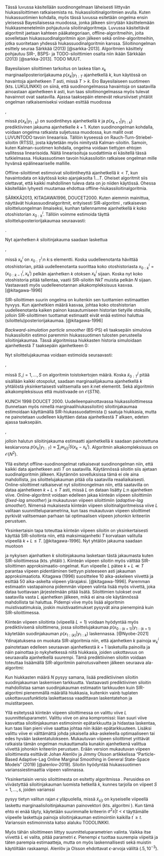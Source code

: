 \chapter{Hiukassilottimet}

Tässä luvussa käsitellään suodinongelmaan läheisesti liittyvän hiukassiloittimen ratkaisemista ns. hiukassiloitinalgoritmien avulla. Kuten hiukassuotimien kohdalla, myös tässä luvussa esitetään ongelma ensin yleisessä Bayesilaisessa muodossa, jonka jälkeen siirrytään käsittelemään hiukkasmenetelmiin pohjautuvia siloitinalgoritmeja. Luvussa käsiteltävät algoritmit jaetaan kahteen pääkategoriaan, offline-algoritmeihin, joita sovelletaan hiukassuodinalgoritmin ajon jälkeen sekä online-algoritmeihin, jotka suoritetaan yhdessä hiukassuodinalgoritmin kanssa. Siloitinongelman esittely seuraa Särkkää (2013) [@sarkka-2013]. Algoritmien käsittely pohjautuu SIR-, BSPS- ja TODO-siloittimien osalta niin ikään Särkkään (2013) [@sarkka-2013]. TODO MUUT.

\section{Bayesilainen siloitin}

Bayesilaisen siloittimen tarkoitus on laskea tilan $x_k$ marginaaliposteriorijakauma $p(x_k|y_{1:T}$ ajanhetkellä $k$, kun käytössä on havaintoja ajanhetkeen $T$ asti, missä $T>k$. Ero Bayesilaiseen suotimeen (kts. LUKULINKKI) on siinä, että suodinongelmassa havaintoja on saatavilla ainoastaan ajanhetkeen $k$ asti, kun taas siloitinongelmassa myös tulevat havainnot ovat saatavilla. Ajassa taaksepäin etenevät rekursiiviset yhtälöt ongelman ratkaisemiseksi voidaan esittää muodossa

\begin{align}\label{siloitin-prediktiivinen}
p(x_{k+1}|y_{1:k})=\int_{\mathbb{R}^{n_x}}p(x_{k+1}|x_k)p(x_k|y_{1:k})\mathop{dx_k}.
\end{align}

\begin{align}\label{siloitin-ratkaisu}
p(x_k|y_{1:T}) = p(x_k|y_{1:k}) \int \frac{p(x_{k+1}|x_k)p(x_{k+1}|y_{1:T})}{p(x_{k+1}|y_{1:k})} \mathop{dx_{k+1}}.
\end{align},

missä $p(x_k|y_{1:k})$ on suodintiheys ajanhetkellä $k$ ja $p(x_{k+1}|y_{1:k})$ prediktiivinen jakauma ajanhetkelle $k+1$. Kuten suodinongelman kohdalla, voidaan ongelma ratkaista suljetussa muodossa, kun mallit ovat LUVUNTODO tavoin lineaarisia. Tällöin kyseessä on Rauch-Turn-Striebel-siloitin (RTSS), josta käytetään myös nimitystä Kalman-siloitin. Samoin, kuten Kalman-suotimen kohdalla, ongelma voidaan tiettyjen ehtojen vallitessa linearisoida. Näitä linearisoituja suodattimia ei käsitellä tässä tutkielmassa. Hiukassuotimen tavoin hiukassiloitin ratkaisee ongelman mille hyvänsä epälineaariselle mallille.

\section{Offline-algoritmit}

Offline-siloittimet estimoivat siloitintiheyttä ajanhetkellä $k<T$, kun havaintodata on käytössä koko ajanjaksolta $1 \ldots T$. Oheiset algoritmit siis olettavat, että kaikki mahdollinen tuleva data on jo niiden käytössä. Ohessa käsitellään lyhyesti muutamaa ehdottua offline-hiukassiloitinalgoritmia.

\subsection{SIR-siloitin}

SÄRKKÄ2013, KITAGAWA1996, DOUCET2000. Kuten aiemmin mainittua, näyttävät hiukassuodinalgoritmit, erityisesti SIR-algoritmi \ref{sir}, ratkaisevan siloitteluongelman ilmaiseksi, kunhan tallennamme ajanhetkellä $k$ koko otoshistorian $x_{0:k}^i$. Tällöin voimme estimoida täyttä siloitteluposteriorijakaumaa seuraavasti:

\begin{align}\label{siloitin-posteriori}
p(x_{0:T}|y_{1:T}) \approx \sum_{i=1}^N w_T^i \delta (x_{0:T}-x_{0:T}^i),
\end{align}.

Nyt ajanhetken $k$ siloitinjakauma saadaan laskettua

\begin{align}\label{siloitin-posteriori-k}
p(x_{k}|y_{1:T}) \approx \sum_{i=1}^N w_T^i \delta (x_{k}-x_{k}^i),
\end{align},

missä $x^i_k$ on $x^i_{0:T}$:n $k$:s elementti. Koska uudelleenotanta hävittää otoshistorian, pitää uudelleenotanta suorittaa koko otoshistoriasta  $x_{0:k}^i = (x_{0:k-1}^i, x_{k}^i)$ pelkän ajanhetken $k$ otoksen $x_{k}^i$ sijaan. Koska nyt koko otoshistoria pitää tallentaa, vaatii SIR-siloitin $NkT$ muistia pelkän $N$ sijaan. Vastaavasti myös uudelleenotannan aikakompleksisuus kasvaa.  [@kitagawa-1996] 

SIR-siloittimen suurin ongelma on kuitenkin sen tuottamien estimaattien hyvyys. Kun ajanhetkien määrä kasvaa, johtaa koko otoshistorian uudelleenotanta kaiken painon kasautumiseen historian tietyille otoksille, jolloin SIR-siloittimen tuottamat estimaatit eivät enää estimoi haluttua (siloittelu)posteriorijakaumaa. [@kitagawa-1996]

\subsection{BS-PS-siloitin}

*Backward-simulation particle smoother* (BS-PS) eli taaksepäin simuloiva hiukassiloitin estimoi paremmin hiukassuotimen tulosten perusteella siloitinjakaumaa. Tässä algoritmissa hiukkasten historia simuloidaan ajanhetkestä $T$ taaksepäin ajanhetkeen 0: 

\begin{algorithm}[H]
\label{BSPS}
\DontPrintSemicolon
\SetAlgoShortEnd
\KwResult{Posteriorisiloitinjakauman $p(x_{k}|y_{1:T})$ estimaatti.\;}
\KwData{Suodinjakaumia edustavat hiukkaset ja näihin liittyvät painot ${w_k^i, x_k^i}$, missä $i=1,\ldots,N$ ja $k=1,\ldots,T$\;}
\Begin{
  \Begin{Valitaan $\tilde{x}_T=x_T^i$\;}
  \For{$k=\{T-1,\ldots,0\}$}{
    \Begin{Lasketaan uudet painot \newline $w^i_{k|k+1} \propto w_k^i p(\tilde{x}_{k+1}|x_k^i)$\;}
    \Begin{Valitaan $\tilde{x}_{k} = x_k^i$ todennäköisyydellä $w^i_{k|k+1}$.\;}
  }  
}
\caption{Taaksepäin simuloiva hiukassiloitin}
\end{algorithm}

Nyt siloittelujakaumaa voidaan estimoida seuraavasti:

\begin{align}\label{siloitin-BSPS}
p(x_{0:T}|y_{1:T}) \approx \frac{1}{S} \sum_{i=1}^N \delta (x_{0:T}-\tilde{x}_{0:T}^j),
\end{align},

missä $S, j=1,\ldots,S$ on algoritmin \ref{BSPS} toistokertojen määrä. Koska $\tilde{x}_{0:T}^j$ pitää sisällään kaikki otospolut, saadaan marginaalijakauma ajanhetkellä $k$ yhtälöstä \ref{siloitin-BSPS} yksinkertaisesti valitsemalla sen $k$:net elementit. Sekä algoritmin aikakompleksisuus että muistivaade on $\mathcal{O}(STN)$.

\subsection{Uudelleenpainottava hiukassiloitin}

KUNCH 1998 DOUCET 2000. Uudelleenpainottavassa hiukassiloittimessa (tunnetaan myös nimellä marginaalihiukassiloitin) siloitinjakaumaa estimoidaan käyttämällä SIR-hiukassuodattmista (\ref{sir}) saatuja hiukkasia, mutta ne painotetaan uudelleen käyttäen dataa ajanhetkestä $T$ alkaen, edeten ajassa taaksepäin.

\begin{algorithm}[H]
\label{rwps}
\DontPrintSemicolon
\SetAlgoShortEnd
\KwResult{Posteriorisiloitinjakauman $p(x_{k}|y_{1:T})$ estimaatti.\;}
\KwData{Suodinjakaumia edustavat hiukkaset ja näihin liittyvät painot ${w_k^i, x_k^i}$, missä $i=1,\ldots,N$ ja $k=1,\ldots,T$\;}
\Begin{
  \Begin{Asetetaan $w_{T|T}^i = w_T^i$, jokaiselle $i=1,\ldots,N$;}
  \For{$k=\{T-1,\ldots,0\}$}{
    \Begin{Lasketaan uudet painot \newline $w^i_{k|T} = \sum_j w_{k+1|T}^j  \frac{w_k^i p(x_{k+1}^j|x_k^i)}{\sum_l w_k^l p(x_{k+1}^j|x_k^l)}$\;}
  }  
}
\caption{Uudelleenpainottava hiukassiloitin}
\end{algorithm},

jolloin halutun siloitinjakauma estimaatti ajanhetkellä $k$ saadaan painotettuna keskiarvona $p(x_k|y_{1:T}) \approx \sum_i w_{k|t}^i \delta (x_k-x_k^i)$. Algoritmin aikakompleksisuus on $\mathcal{O}(N^2)$.

\section{Online-algoritmit}

Yllä esitetyt offline-suodinongelmat ratkaisevat suodinongelman niin, että kaikki data ajanhetkeen asti $T$ on saatavilla. Käytännössä siloitin siis ajetaan suodinalgoritmin jälkeen. Käytännön sovelluksissa tämä ei ole aina mahdollista, jos siloittelujakauman pitää olla saatavilla reaaliaikaisesti. Online-siloittimet ratkaisevat nyt siloitinongelman niin, että saatavilla on dataa ajanhetkeen $k+L \le T$ asti, missä $L$ on dataan lisätty $L$:n ajanhetken viive. Online-algoritmit voidaan edelleen jakaa kiinteän viipeen siloittimiin (*fixed-lag smoother*) ja mukautuvan viipeen siloittimiin (*adaptive-lag smoother*). Nimensä mukaisesta kiinteän viipeen siloitinalgoritmeissa viive $L$ valitaan suunnitteluparametrina, kun taas mukautuvan viipeen siloittimet pyrkivät valitsemaan parhaan tai optimaalisen viipeen johonkin kriteeriin perustuen.

\subsection{Kiinteän viipeen siloitin}

Yksinkertaisin tapa toteuttaa kiinteän viipeen siloitin on yksinkertaisesti käyttää SIR-siloitinta niin, että maksimiajanhetki $T$ korvataan valitulla viipeellä $k+L \le T$. [@kitagawa-1996]. Nyt yhtälön \ref{siloitin-posteriori} jakauma saadaan muotoon 

\begin{align}\label{siloitin-posteriori-viive}
p(x_{0:(k+L)}|y_{1:(k+L)}) \approx \sum_{i=1}^N w_{k+L}^i \delta (x_{0:(k+L)}-x_{0:(k+L)}^i),
\end{align}

ja nykyisen ajanhatken $k$ siloitinjakauma lasketaan tästä jakaumasta kuten SIR-siloittimessa (kts. yhtälö \ref{siloitin-posteriori-k}). Kiinteän viipeen siloitin myös välttää SIR-siloittimen approksimaatio-ongelmat. Kun viipeelle $L$ pätee $k+L \ll T$ parantaa viipeen pidentäminen tiettyyn pisteeseen asti jakauman approksimaatiota. Kitagawa (1996) suosittelee 10\textendash 20 aika-askeleen viivettä ja esittää 50 aika-askelta viipeen ylärajaksi. [@kitagawa-1996]. Paremman estimaatin vastapainona pidemmän viipeen valinta lisää myös viivettä, joka dataa tuottavaan järjestelmään pitää lisätä. Siloittimien tulokset ovat saatavilla vasta $L$ ajanhetken jälkeen, mikä ei aina ole käytännössä mahdollista tai haluttua. Pidempi viive myös lisää algoritmin muistivaatimuksia, joskin muistivaatimukset pysyvät aina pienempinä kuin SIR-siloittimessa.

Kiinteän viipeen siloitinta (viipeellä $L=1$) voidaan hyödyntää myös prediktiivisenä siloittimena, jossa siloittelujakaumaa $p(x_{0:(k+1)}|y_{1:(k+1)}$ käytetään suodinjakauman $p(x_{1:(k)}|y_{1:k})$ laskennassa. [@Nyobe-2021] Ydinajatuksena on muokata SIR-algoritmia \ref{sir} niin, että ajanhetken $k$ painoja $w_k^i$ painotetaan edelleen seuraavan ajanhetkestä $k+1$ lasketuilla painoilla ja näin painottaa jo nykyhetkessä niitä hiukkasia, joiden uskottavuus on seuraavalla ajanhetkellä suurempi. Tämä prediktiivinen siloitin voidaan toteuttaa lisäämällä SIR-algoritmiin painotusvaiheen jälkeen seuraava ala-algoritmi:

\begin{algorithm}[H]
\label{prediktiivinen-siloitin}
\DontPrintSemicolon
\SetAlgoShortEnd
\KwResult{Prediktiivisellä siloittimella lasketut painot painotettu $\tilde{w}_{k}^i$.\;}
\KwData{Viipeen $L=1$ avulla saadut havainnot $y_{k+1}$. Partikkelit $x_k^i$ ja niitä vastaavat painot $w_k^i$\;}
\Begin{
  \For{$i=\{1,2,\ldots,N\}$}{
      \Begin{Luodaan simuloidut hiukkaset $\tilde{x}_{k+1}^i$ ehdotusjakaumsta $q(\tilde{x}_{k+1}|x^i_k,y_{k+1})$\;}
      \Begin{Lasketaan simuloiduille hiukkasille painot $\tilde{w}_{k+1}^i$\;}
      \Begin{Päivitetään nykyiset painot $\tilde{w}_{k}^i = {w}_{k}^i \tilde{w}_{k+1}^i$\;}
    }
  \Begin{Korvataan nykyiset painot ${w}_{k}$ siloitetuilla painoilla $\tilde{w}_{k}^i$;}
  }  
\caption{Prediktiivinen siloiti (viive=1)}
\end{algorithm}

Kun hiukkasten määrä $N$ pysyy samana, lisää prediktiivinen siloitin suodinjakauman laskemisen tarkkuutta. Vastaavasti prediktiivinen siloitin mahdollistaa saman suodinjakauman estimaatin tarkkuuden kuin SIR-algoritmi pienemmällä määrällä hiukkasia, kuitenkin vainb tuplaten uskottavuusfunktiota laskettaessa vaadittavan laskentatehon ja muistitarpeen. 

\subsection{Mukautuvan viipeen siloitin}

Yllä esitetyssä kiinteän viipeen siloittimessa on valittu viive $L$ suunnitteluparametri. Valittu viive on aina kompromissi: liian suuri viive kasvattaa siloitinjakauman estimoinnin epätarkkuutta ja hidastaa laskentaa, kun taas liian pieni viive saattaa johtaa niin ikään epätarkkuuteen. Lisäksi valittu viive ei välttämättä johda jokaisella aika-askeleella optimaaliseen tai edes hyvään laskentatulokseen. Mukautuvan viipeen siloittimet yrittävät ratkaista tämän ongelman mukauttamalla kunakin ajanhetkenä valittua viivettä johonkin kriteeriin perustuen. Erään version mukautuvan viipeen siloittimesta esittävät Johan Alenlöv ja Jimmy Olsson artikkelissa "Particle-Based Adaptive-Lag Online Marginal Smoothing in General State-Space Models" (2019) [@alenlov-2019]. Siloitin hyödyntää hiukassuotimen varianssiestimaattia viipeen valinnassa.

Yksinkertaisin versio siloittimesta on esitetty algoritmissa \ref{mukautuva-siloitin}. Perusidea on viivästyttää siloitinjakauman luomista hetkellä $k$, kunnes tarjolla on viipeet $S=1,\ldots,s$, joiden varianssi 

\begin{align}\label{siloitin-varianssi}
\sigma^2_{s|t} = \sum_{i=1}^N \frac{w_t^i}{\Omega_t}\left\{\tilde{x}_{s|t} - \sum_{j=1}^N \frac{w_t^j}{\Omega_t}\tilde{x}_{s|t} \right\}^2,
\end{align}

pysyy tietyn valitun rajan $\epsilon$ yläpuolella, missä $\tilde{x}_{s|t}$ on kyseiselle viipeellä laskettu marginaalisiloitinjakauman painovektori (kts. algoritmi \ref{rwps}). Kun tämä ehto ei enää täyty, käytetään suurimmalle kriteerin $\sigma^2{s|t} < \epsilon$ täyttämälle viipeelle laskettuja painoja siloitinjakauman estimointiin kaikilla $t^\prime \ge t$. Varianssin estimoinnista katso alaluku TODOLINKKI.

\begin{algorithm}[H]
\label{mukautuva-siloitin}
\DontPrintSemicolon
\SetAlgoShortEnd
\KwResult{Siloittelujakauman estimaatti viipeellä $s$, tarkemmin $\sum_i^N w_t^i \tilde{x}_{s|t}^i \Omega_t$.\;}
\KwData{Olkoon $S$ joukko kullakin viipeellä $s$ laskettuja painoja $\tilde{x}_{s|t}^i$. Alustetaan $S \leftarrow \emptyset$\;}
\Begin{
  \For{$t=\{1,2,\ldots,T\}$}{
      \Begin{Ajetaan SIR-algoritmi \ref{sir} ajanhetkenä $t$\;}
      \Begin{Jokaiselle $s \in S$ lasketaan painovektori kuten algoritmissa \ref{rwps}.\;}
      \Begin{$S \leftarrow S \cup \{s\}$Jokaiselle $s \in S$ lasketaan painovektori kuten algoritmissa \ref{rwps}.\;}
      \Begin{Jokaiselle $s$ lasketaan varianssi $\sigma^2_{s|t}$ kuten yhtälössä \ref{siloitin-varianssi}. Jos $\sigma^2_{s|t} < \epsilon$ poistetaan $s$ joukosta $S$ ja käytetään siloitinjaukauman estimaattia $\sum_i^N w_t^i \tilde{x}_{s|t}^i \Omega_t$ kaikille ajanhetkille $t^\prime \ge t$.\;}
    }
  }  
\caption{Mukautuvan viipeen siloitin}
\end{algorithm}

Myös tähän siloittimeen liittyy suunnitteluparametrien valinta. Vaikka itse viivettä $L$ ei valita, pitää parametri $\epsilon$. Pienempi $\epsilon$ tuottaa suurempia viipeitä ja täten parempia estimaatteja, mutta on myös laskennallisesti sekä muistin käytöltään raskaampi. Alenlöv ja Olsson ehdottavat $\epsilon$-arvoja väliltä $(.5, 10^{-3})$.